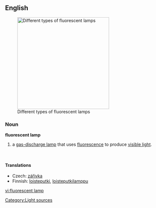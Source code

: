 ==English==
{{wikipedia}}
[[Image:Leuchtstofflampen-chtaube050409.jpg|300px|thumb|Different types of fluorescent lamps]]

===Noun===

'''fluorescent lamp'''

#a [[gas-discharge lamp]] that uses [[fluorescence]] to produce [[visible light]].

<br clear="both" />

====Translations====
{{trans-top|a gas-discharge lamp}}
* Czech: [[zářivka]] {{f}}
*Finnish: [[loisteputki]], [[loisteputkilamppu]]
{{trans-mid}}
{{trans-bottom}}

[[Category:Light sources]]

[[vi:fluorescent lamp]]